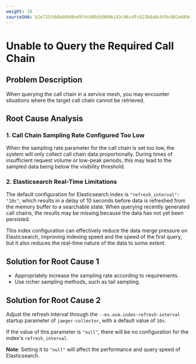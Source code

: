 ```yaml
---
weight: 10
sourceSHA: b2e7253ddbdd948ed9f4c08b5d960b143c96cdfcb23b8a0cbf0c082e669de223
---
```


# Unable to Query the Required Call Chain

## Problem Description

When querying the call chain in a service mesh, you may encounter situations where the target call chain cannot be retrieved.

## Root Cause Analysis

### 1. Call Chain Sampling Rate Configured Too Low

When the sampling rate parameter for the call chain is set too low, the system will only collect call chain data proportionally. During times of insufficient request volume or low-peak periods, this may lead to the sampled data being below the visibility threshold.

### 2. Elasticsearch Real-Time Limitations

The default configuration for Elasticsearch index is `"refresh_interval": "10s"`, which results in a delay of 10 seconds before data is refreshed from the memory buffer to a searchable state. When querying recently generated call chains, the results may be missing because the data has not yet been persisted.

This index configuration can effectively reduce the data merge pressure on Elasticsearch, improving indexing speed and the speed of the first query, but it also reduces the real-time nature of the data to some extent.

## Solution for Root Cause 1

- Appropriately increase the sampling rate according to requirements.
- Use richer sampling methods, such as tail sampling.

## Solution for Root Cause 2

Adjust the refresh interval through the `--es.asm.index-refresh-interval` startup parameter of `jaeger-collector`, with a default value of `10s`.

If the value of this parameter is `"null"`, there will be no configuration for the index's `refresh_interval`.

**Note**: Setting it to `"null"` will affect the performance and query speed of Elasticsearch.
